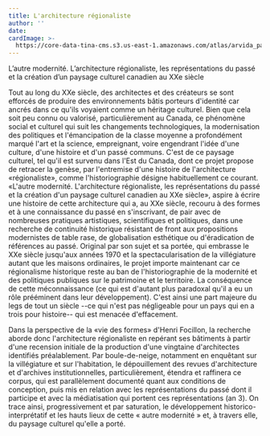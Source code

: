 ```yaml
---
title: L'architecture régionaliste
author: ''
date: 
cardImage: >-
  https://core-data-tina-cms.s3.us-east-1.amazonaws.com/atlas/arvida_patrimoine3371-MichelTremblay-.JPG
---
```


L’autre modernité. L’architecture régionaliste, les représentations du passé et la création d’un paysage culturel canadien au XXe siècle 

Tout au long du XXe siècle, des architectes et des créateurs se sont efforcés de produire des environnements bâtis porteurs d'identité car ancrés dans ce qu'ils voyaient comme un héritage culturel. Bien que cela soit peu connu ou valorisé, particulièrement au Canada, ce phénomène social et culturel qui suit les changements technologiques, la modernisation des politiques et l'émancipation de la classe moyenne a profondément marqué l'art et la science, empreignant, voire engendrant l'idée d'une culture, d'une histoire et d'un passé communs. C'est de ce paysage culturel, tel qu'il est survenu dans l'Est du Canada, dont ce projet propose de retracer la genèse, par l'entremise d'une histoire de l'architecture «régionaliste», comme l'historiographie désigne habituellement ce courant. «L'autre modernité. L'architecture régionaliste, les représentations du passé et la création d'un paysage culturel canadien au XXe siècle», aspire à écrire une histoire de cette architecture qui a, au XXe siècle, recouru à des formes et à une connaissance du passé en s'inscrivant, de pair avec de nombreuses pratiques artistiques, scientifiques et politiques, dans une recherche de continuité historique résistant de front aux propositions modernistes de table rase, de globalisation esthétique ou d'éradication de références au passé. Original par son sujet et sa portée, qui embrasse le XXe siècle jusqu'aux années 1970 et la spectacularisation de la villégiature autant que les maisons ordinaires, le projet importe maintenant car ce régionalisme historique reste au ban de l'historiographie de la modernité et des politiques publiques sur le patrimoine et le territoire. La conséquence de cette méconnaissance (ce qui est d'autant plus paradoxal qu'il a eu un rôle prééminent dans leur développement). C'est ainsi une part majeure du legs de tout un siècle --ce qui n'est pas négligeable pour un pays qui en a trois pour histoire-- qui est menacée d'effacement.

Dans la perspective de la «vie des formes» d'Henri Focillon, la recherche aborde donc l'architecture régionaliste en repérant ses bâtiments à partir d'une recension initiale  de la production d'une vingtaine d'architectes identifiés préalablement. Par boule-de-neige, notamment en enquêtant sur la villégiature et sur l'habitation, le dépouillement des revues d'architecture et d'archives institutionnelles, particulièrement, étendra et raffinera ce corpus, qui est parallèlement documenté quant aux conditions de conception, puis mis en relation avec les représentations du passé dont il participe et avec la médiatisation qui portent ces représentations (an 3). On trace ainsi, progressivement et par saturation, le développement historico-interprétatif et les hauts lieux de cette « autre modernité » et, à travers elle, du paysage culturel qu'elle a porté.
